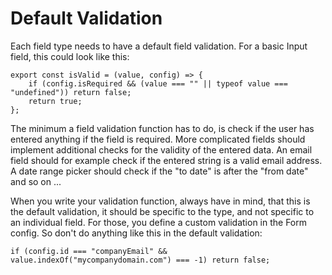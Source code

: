 # Default Validation

Each field type needs to have a default field validation. For a basic Input field, this could look like this:

```
export const isValid = (value, config) => {
    if (config.isRequired && (value === "" || typeof value === "undefined")) return false;
    return true;
};
```

The minimum a field validation function has to do, is check if the user has entered anything if the field is required. 
More complicated fields should implement additional checks for the validity of the entered data. An email field should 
for example check if the entered string is a valid email address. A date range picker should check if the "to date" is 
after the "from date" and so on ...

When you write your validation function, always have in mind, that this is the default validation, it should be specific 
to the type, and not specific to an individual field. For those, you define a custom validation in the Form config. So don't 
do anything like this in the default validation:

```
if (config.id === "companyEmail" && value.indexOf("mycompanydomain.com") === -1) return false;
```